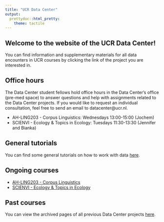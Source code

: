 ```yaml
---
title: "UCR Data Center"
output: 
  prettydoc::html_pretty:
    theme: tactile
---
```


## Welcome to the website of the UCR Data Center!

You can find information and supplementary materials for all data encounters in UCR courses by clicking the link of the project you are interested in.

## Office hours

The Data Center student fellows hold office hours in the Data Center's office (pre-med space) to answer questions and help with assignments related to the Data Center projects.
If you would like to request an individual consultation, feel free to send an email to datacenter@ucr.nl.

* AH-LING203 - Corpus Linguistics: Wednesdays 13:00-15:00 (Jochem)
* SCIENVI - Ecology & Topics in Ecology: Tuesdays 11:30-13:30 (Jennifer and Bianka)

## General tutorials

You can find some general tutorials on how to work with data [here](tutorial.html).

## Ongoing courses

* [AH-LING203 - Corpus Linguistics](AHLING203.html)
* [SCIENVI - Ecology & Topics in Ecology](SCIENVI.html)

## Past courses

You can view the archived pages of all previous Data Center projects [here](archive.html).